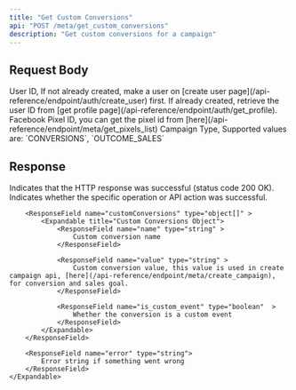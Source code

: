 ```yaml
---
title: "Get Custom Conversions"
api: "POST /meta/get_custom_conversions"
description: "Get custom conversions for a campaign"
---
```


## Request Body

<ParamField body="userId" type="string" required>
	User ID, If not already created, make a user on [create user
	page](/api-reference/endpoint/auth/create_user) first. If already created,
	retrieve the user ID from [get profile
	page](/api-reference/endpoint/auth/get_profile).
</ParamField>
<ParamField body="pixelId" type="string" required>
	Facebook Pixel ID, you can get the pixel id from
	[here](/api-reference/endpoint/meta/get_pixels_list)
</ParamField>
<ParamField body="campaignType" type="string" required>
	Campaign Type, Supported values are: `CONVERSIONS`, `OUTCOME_SALES`
</ParamField>

## Response

<ResponseField name="success" type="boolean">
	Indicates that the HTTP response was successful (status code 200 OK).
</ResponseField>

<ResponseField name="results" type="object" >
	<Expandable title="Results Object">
		<ResponseField name="success" type="boolean" >
			Indicates whether the specific operation or API action was successful.
		</ResponseField>

    	<ResponseField name="customConversions" type="object[]" >
            <Expandable title="Custom Conversions Object">
                <ResponseField name="name" type="string" >
                    Custom conversion name
                </ResponseField>

                <ResponseField name="value" type="string" >
                    Custom conversion value, this value is used in create campaign api, [here](/api-reference/endpoint/meta/create_campaign), for conversion and sales goal.
                </ResponseField>

                <ResponseField name="is_custom_event" type="boolean"  >
                    Whether the conversion is a custom event
                </ResponseField>
            </Expandable>
        </ResponseField>

        <ResponseField name="error" type="string">
    		Error string if something went wrong
    	</ResponseField>
    </Expandable>

</ResponseField>
